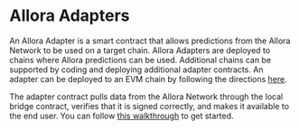 # Allora Adapters

An Allora Adapter is a smart contract that allows predictions from the Allora Network to be used on a target chain. Allora Adapters are deployed to chains where Allora predictions can be used. Additional chains can be supported by coding and deploying additional adapter contracts. An adapter can be deployed to an EVM chain by following the directions [here](https://docs.allora.network/docs/deploying-an-adapter-to-an-evm-target-chain).

The adapter contract pulls data from the Allora Network through the local bridge contract, verifies that it is signed correctly, and makes it available to the end user. You can follow [this walkthrough](adding-price-data) to get started.
